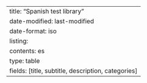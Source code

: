 ---
title: "Spanish test library"
date-modified: last-modified
date-format: iso
listing:
    contents: es
    type: table
    fields: [title, subtitle, description, categories]
---